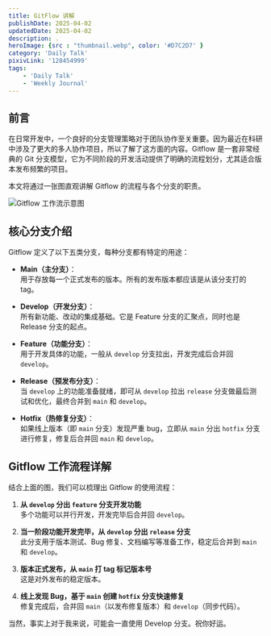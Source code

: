 ```yaml
---
title: GitFlow 讲解
publishDate: 2025-04-02
updatedDate: 2025-04-02
description: .
heroImage: {src : "thumbnail.webp", color: '#D7C2D7' }
category: 'Daily Talk'
pixivLink: '128454999'
tags:
    - 'Daily Talk'
    - 'Weekly Journal'
---
```




## 前言

在日常开发中，一个良好的分支管理策略对于团队协作至关重要。因为最近在科研中涉及了更大的多人协作项目，所以了解了这方面的内容。Gitflow 是一套非常经典的 Git 分支模型，它为不同阶段的开发活动提供了明确的流程划分，尤其适合版本发布频繁的项目。

本文将通过一张图直观讲解 Gitflow 的流程与各个分支的职责。

![Gitflow 工作流示意图](https://pic.axi404.top/image.361qy5ucbi.webp)

## 核心分支介绍

Gitflow 定义了以下五类分支，每种分支都有特定的用途：

- **Main（主分支）**：  
  用于存放每一个正式发布的版本。所有的发布版本都应该是从该分支打的 tag。

- **Develop（开发分支）**：  
  所有新功能、改动的集成基础。它是 Feature 分支的汇聚点，同时也是 Release 分支的起点。

- **Feature（功能分支）**：  
  用于开发具体的功能，一般从 `develop` 分支拉出，开发完成后合并回 `develop`。

- **Release（预发布分支）**：  
  当 `develop` 上的功能准备就绪，即可从 `develop` 拉出 `release` 分支做最后测试和优化，最终合并到 `main` 和 `develop`。

- **Hotfix（热修复分支）**：  
  如果线上版本（即 `main` 分支）发现严重 bug，立即从 `main` 分出 `hotfix` 分支进行修复，修复后合并回 `main` 和 `develop`。

## Gitflow 工作流程详解

结合上面的图，我们可以梳理出 Gitflow 的使用流程：

<Steps>

1. **从 `develop` 分出 `feature` 分支开发功能**  
   多个功能可以并行开发，开发完毕后合并回 `develop`。

2. **当一阶段功能开发完毕，从 `develop` 分出 `release` 分支**  
   此分支用于版本测试、Bug 修复、文档编写等准备工作，稳定后合并到 `main` 和 `develop`。

3. **版本正式发布，从 `main` 打 tag 标记版本号**  
   这是对外发布的稳定版本。

4. **线上发现 Bug，基于 `main` 创建 `hotfix` 分支快速修复**  
   修复完成后，合并回 `main`（以发布修复版本）和 `develop`（同步代码）。

</Steps>

当然，事实上对于我来说，可能会一直使用 Develop 分支。祝你好运。
